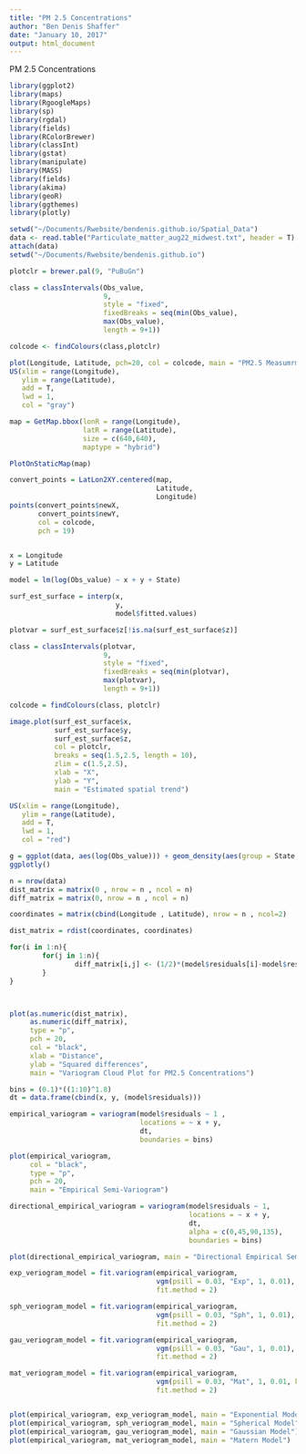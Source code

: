 ```yaml
---
title: "PM 2.5 Concentrations"
author: "Ben Denis Shaffer"
date: "January 10, 2017"
output: html_document
---
```


PM 2.5 Concentrations

```r
library(ggplot2)
library(maps)
library(RgoogleMaps)
library(sp)
library(rgdal)
library(fields)
library(RColorBrewer)
library(classInt)
library(gstat)
library(manipulate)
library(MASS)
library(fields)
library(akima)
library(geoR)
library(ggthemes)
library(plotly)

setwd("~/Documents/Rwebsite/bendenis.github.io/Spatial_Data")
data <- read.table("Particulate_matter_aug22_midwest.txt", header = T)
attach(data)
setwd("~/Documents/Rwebsite/bendenis.github.io")
```

```r

plotclr = brewer.pal(9, "PuBuGn")

class = classIntervals(Obs_value, 
                       9, 
                       style = "fixed", 
                       fixedBreaks = seq(min(Obs_value),
                       max(Obs_value), 
                       length = 9+1))

colcode <- findColours(class,plotclr)

plot(Longitude, Latitude, pch=20, col = colcode, main = "PM2.5 Measumrments on Select Sates")
US(xlim = range(Longitude),
   ylim = range(Latitude),
   add = T,
   lwd = 1,
   col = "gray")

map = GetMap.bbox(lonR = range(Longitude),
                  latR = range(Latitude), 
                  size = c(640,640), 
                  maptype = "hybrid")

PlotOnStaticMap(map)

convert_points = LatLon2XY.centered(map,
                                    Latitude,
                                    Longitude)
points(convert_points$newX,
       convert_points$newY, 
       col = colcode, 
       pch = 19)



```

```r

x = Longitude
y = Latitude

model = lm(log(Obs_value) ~ x + y + State)

surf_est_surface = interp(x,
                          y,
                          model$fitted.values)

plotvar = surf_est_surface$z[!is.na(surf_est_surface$z)]

class = classIntervals(plotvar,
                       9,
                       style = "fixed",
                       fixedBreaks = seq(min(plotvar),
                       max(plotvar),
                       length = 9+1))

colcode = findColours(class, plotclr)

image.plot(surf_est_surface$x, 
           surf_est_surface$y, 
           surf_est_surface$z, 
           col = plotclr,
           breaks = seq(1.5,2.5, length = 10),
           zlim = c(1.5,2.5),
           xlab = "X", 
           ylab = "Y",
           main = "Estimated spatial trend")

US(xlim = range(Longitude),
   ylim = range(Latitude),
   add = T,
   lwd = 1,
   col = "red")

```

```r


g = ggplot(data, aes(log(Obs_value))) + geom_density(aes(group = State, fill = State), alpha = 0.4) + ggtitle("Estimated Density of PM2.5 Concentration") + theme_economist()
ggplotly()

```

```r

n = nrow(data)
dist_matrix = matrix(0 , nrow = n , ncol = n)
diff_matrix = matrix(0, nrow = n , ncol = n)

coordinates = matrix(cbind(Longitude , Latitude), nrow = n , ncol=2)

dist_matrix = rdist(coordinates, coordinates)

for(i in 1:n){
        for(j in 1:n){
                diff_matrix[i,j] <- (1/2)*(model$residuals[i]-model$residuals[j])^2	
        }
}



plot(as.numeric(dist_matrix), 
     as.numeric(diff_matrix), 
     type = "p", 
     pch = 20,
     col = "black",
     xlab = "Distance",
     ylab = "Squared differences",
     main = "Variogram Cloud Plot for PM2.5 Concentrations")
```


```r

bins = (0.1)*((1:10)^1.8)
dt = data.frame(cbind(x, y, (model$residuals)))

empirical_variogram = variogram(model$residuals ~ 1 ,
                                locations = ~ x + y, 
                                dt,
                                boundaries = bins)

plot(empirical_variogram,
     col = "black",
     type = "p",
     pch = 20,
     main = "Empirical Semi-Variogram")

```


```r
directional_empirical_variogram = variogram(model$residuals ~ 1,
                                            locations = ~ x + y, 
                                            dt,
                                            alpha = c(0,45,90,135),
                                            boundaries = bins)

plot(directional_empirical_variogram, main = "Directional Empirical Semi-Variogram")

```


```r

exp_veriogram_model = fit.variogram(empirical_variogram,
                                    vgm(psill = 0.03, "Exp", 1, 0.01),
                                    fit.method = 2)

sph_veriogram_model = fit.variogram(empirical_variogram,
                                    vgm(psill = 0.03, "Sph", 1, 0.01),
                                    fit.method = 2)

gau_veriogram_model = fit.variogram(empirical_variogram,
                                    vgm(psill = 0.03, "Gau", 1, 0.01),
                                    fit.method = 2)

mat_veriogram_model = fit.variogram(empirical_variogram,
                                    vgm(psill = 0.03, "Mat", 1, 0.01, kappa = 1),
                                    fit.method = 2)


plot(empirical_variogram, exp_veriogram_model, main = "Exponential Model")
plot(empirical_variogram, sph_veriogram_model, main = "Spherical Model")
plot(empirical_variogram, gau_veriogram_model, main = "Gaussian Model")
plot(empirical_variogram, mat_veriogram_model, main = "Matern Model")

```



